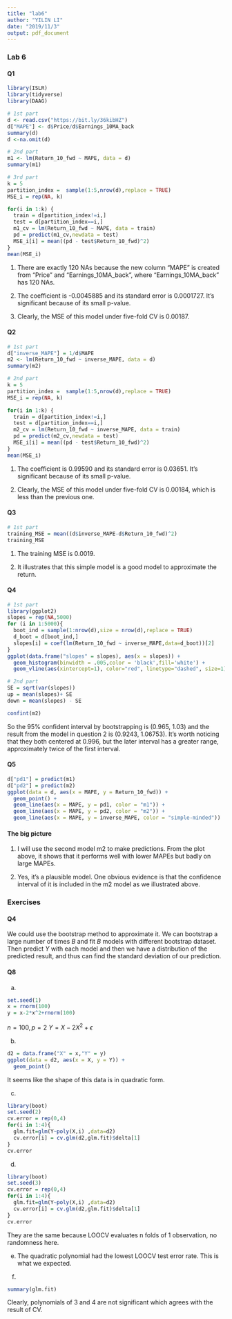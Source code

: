 ```yaml
---
title: "lab6"
author: "YILIN LI"
date: "2019/11/3"
output: pdf_document
---
```


### Lab 6 


#### Q1
```r
library(ISLR)
library(tidyverse)
library(DAAG)

# 1st part
d <- read.csv("https://bit.ly/36kibHZ")
d["MAPE"] <- d$Price/d$Earnings_10MA_back
summary(d)
d <-na.omit(d)

# 2nd part 
m1 <- lm(Return_10_fwd ~ MAPE, data = d)
summary(m1)

# 3rd part
k = 5
partition_index =  sample(1:5,nrow(d),replace = TRUE)
MSE_i = rep(NA, k)

for(i in 1:k) {
  train = d[partition_index!=i,]
  test = d[partition_index==i,]
  m1_cv = lm(Return_10_fwd ~ MAPE, data = train)
  pd = predict(m1_cv,newdata = test)
  MSE_i[i] = mean((pd - test$Return_10_fwd)^2)
}
mean(MSE_i)

```
1. There are exactly 120 NAs because the new column "MAPE" is created from "Price" and "Earnings_10MA_back", where
"Earnings_10MA_back" has 120 NAs. 

2. The coefficient is -0.0045885 and its standard error is 0.0001727. It's significant because of its small p-value. 

3. Clearly, the MSE of this model under five-fold CV is 0.00187. 


#### Q2 
```r
# 1st part
d["inverse_MAPE"] = 1/d$MAPE
m2 <- lm(Return_10_fwd ~ inverse_MAPE, data = d)
summary(m2)

# 2nd part 
k = 5
partition_index =  sample(1:5,nrow(d),replace = TRUE)
MSE_i = rep(NA, k)

for(i in 1:k) {
  train = d[partition_index!=i,]
  test = d[partition_index==i,]
  m2_cv = lm(Return_10_fwd ~ inverse_MAPE, data = train)
  pd = predict(m2_cv,newdata = test)
  MSE_i[i] = mean((pd - test$Return_10_fwd)^2)
}
mean(MSE_i)
```
1. The coefficient is 0.99590 and its standard error is 0.03651. It's significant because of its small p-value.

2. Clearly, the MSE of this model under five-fold CV is 0.00184, which is less than the previous one. 


#### Q3 
```r
# 1st part 
training_MSE = mean((d$inverse_MAPE-d$Return_10_fwd)^2)
training_MSE
```
1. The training MSE is 0.0019. 

2. It illustrates that this simple model is a good model to approximate the return. 


#### Q4
```r
# 1st part 
library(ggplot2)
slopes = rep(NA,5000)
for (i in 1:5000){
  boot_ind = sample(1:nrow(d),size = nrow(d),replace = TRUE)
  d_boot = d[boot_ind,]
  slopes[i] = coef(lm(Return_10_fwd ~ inverse_MAPE,data=d_boot))[2]
}
ggplot(data.frame("slopes" = slopes), aes(x = slopes)) +
  geom_histogram(binwidth = .005,color = 'black',fill='white') + 
  geom_vline(aes(xintercept=1), color="red", linetype="dashed", size=1)

# 2nd part 
SE = sqrt(var(slopes))
up = mean(slopes)+ SE
down = mean(slopes) - SE

confint(m2)
```
So the 95% confident interval by bootstrapping is (0.965, 1.03) and the result from the model in question 2 is 
(0.9243, 1.06753). It's worth noticing that they both centered at 0.996, but the later interval has a greater range,
approximately twice of the first interval. 


#### Q5
```r
d["pd1"] = predict(m1)
d["pd2"] = predict(m2)
ggplot(data = d, aes(x = MAPE, y = Return_10_fwd)) + 
  geom_point() + 
  geom_line(aes(x = MAPE, y = pd1, color = "m1")) + 
  geom_line(aes(x = MAPE, y = pd2, color = "m2")) + 
  geom_line(aes(x = MAPE, y = inverse_MAPE, color = "simple-minded"))
```


#### The big picture 
1. I will use the second model m2 to make predictions. From the plot above, it shows that it performs well with lower 
MAPEs but badly on large MAPEs. 

2. Yes, it's a plausible model. One obvious evidence is that the confidence interval of it is included in the m2 model as we illustrated above. 



### Exercises 
#### Q4 
We could use the bootstrap method to approximate it. We can bootstrap a large number of times $B$ and fit $B$ models
with different bootstrap dataset. Then predict $Y$ with each model and then we have a distribution of the predicted 
result, and thus can find the standard deviation of our prediction. 


#### Q8 
a.
```r
set.seed(1)
x = rnorm(100)
y = x-2*x^2+rnorm(100)
```
$n = 100,p=2$
$Y=X-2X^2+\epsilon$

b.
```r
d2 = data.frame("X" = x,"Y" = y)
ggplot(data = d2, aes(x = X, y = Y)) + 
  geom_point()
```
It seems like the shape of this data is in quadratic form. 

c. 
```r
library(boot)
set.seed(2)
cv.error = rep(0,4)
for(i in 1:4){
  glm.fit=glm(Y~poly(X,i) ,data=d2)
  cv.error[i] = cv.glm(d2,glm.fit)$delta[1]
}
cv.error
```

d. 
```r
library(boot)
set.seed(3)
cv.error = rep(0,4)
for(i in 1:4){
  glm.fit=glm(Y~poly(X,i) ,data=d2)
  cv.error[i] = cv.glm(d2,glm.fit)$delta[1]
}
cv.error
```
They are the same because LOOCV evaluates n folds of 1 observation, no randomness here. 

e. 
The quadratic polynomial had the lowest LOOCV test error rate. This is what we expected. 

f. 
```r
summary(glm.fit)
```
Clearly, polynomials of 3 and 4 are not significant which agrees with the result of CV. 